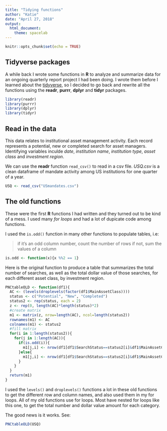 ---
title: "Tidying functions"
author: "Katie"
date: "April 27, 2018"
output: 
  html_document:
    theme: spacelab
---

```{r setup, include=FALSE}
knitr::opts_chunk$set(echo = TRUE)
```

## Tidyverse packages

A while back I wrote some functions in **R** to analyze and summarize data for an ongoing quarterly report project I had been doing. I wrote them before I learned about the [tidyverse](https://www.tidyverse.org/), so I decided to go back and rewrite all the functions using the **readr**, **purrr**, **dplyr** and **tidyr** packages.

```{r message = FALSE, warning = FALSE, error = FALSE}
library(readr) 
library(purrr) 
library(dplyr) 
library(tidyr) 
```

## Read in the data
This data relates to institutional asset management activity. Each record represents a potential, new or completed search for asset managers. Identifying variables inculde *date*, *institution name*,  *institution type*, *asset class* and *investment region*.

We can use the **readr** function `read_csv()` to read in a csv file. *USQ.csv* is a clean dataframe of mandate activity among US institutions for one quarter of a year.

```{r message=FALSE, warning=FALSE}
USQ <- read_csv("USmandates.csv") 
```


## The old functions

These were the first **R** functions I had written and they turned out to be kind of a mess. I used many *for loops* and had a lot of dupicate code among functions. 

I used the `is.odd()` function in many other functions to populate tables, i.e: 

> if it's an odd column number, count the number of rows
> if not, sum the values of a column

```{r}
is.odd <- function(x){x %%2 == 1}
```

Here is the original function to produce a table that summarizes the total number of searches, as well as the total dollar value of those searches, for each different asset class, by investment region. 

```{r}
PNCtableOLD <- function(df1){
  AC <- (levels(droplevels(factor(df1$MainAssetClass))))
  status <- c("Potential", "New", "Completed")
  status2 <- rep(status, each = 2)
  z <- rep(0, length(AC)*length(status)*2)
  #create matrix
  m1 <- matrix(z, nrow=length(AC), ncol=length(status2))
  rownames(m1) <- AC
  colnames(m1) <- status2
  #fill matrix
  for(i in 1:length(status2)){
    for(j in 1:length(AC)){
      if(is.odd(i)){
        m1[j,i] <- nrow(df1[df1$SearchStatus==status2[i]&df1$MainAssetClass==AC[j],])
      }else{
        m1[j,i] <- nrow(df1[df1$SearchStatus==status2[i]&df1$MainAssetClass==AC[j],])
      }
    }
  }
  return(m1)
}
```
I used the `levels()` and `droplevels()` functions a lot in these old functions to get the different row and column names, and also used them in my for loops. All of my old functions use for loops. Most have nested for loops like this one, to get the total number and dollar value amount for each category. 

The good news is it works. See:

```{r}
PNCtableOLD(USQ)
```

